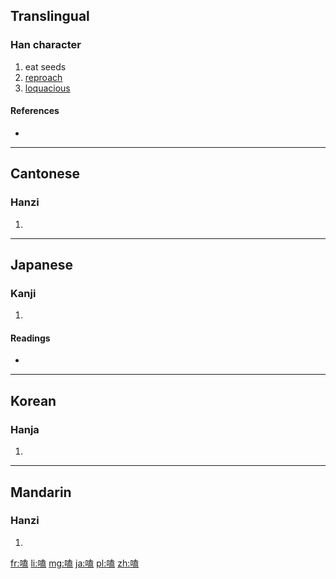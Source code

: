 ==Translingual==

===Han character===
{{Han char|rn=30|rad=口|as=10|sn=13|four=6401<sub>7</sub>|canj=口土戈廿 (RGIT)}}

# eat seeds
# [[reproach]]
# [[loquacious]]

====References====
* {{Han ref|kx=0202.240|dkj=04068|dj=0425.050|hdz=10665.020|uh=55D1|ud=21969|bh=B6DF|bd=46815}}

----

==Cantonese==

===Hanzi===
{{yue-hanzi|jyut=|y=haap3, hap6}}

# {{defn|lang=yue|sort=口10}}

----

==Japanese==

===Kanji===
{{ja-kanji|grade=|rs=口10}}

# {{defn|lang=ja|sort=口10}}

====Readings====
* {{ja-readings|on=[[こう]] (kō)|kun=[[おしやべり]] (oshiyaberi), [[あう]] (au), [[のむ]] (nomu), [[かたる]] (kataru)}}

----

==Korean==

===Hanja===
{{ko-hanja|hangeul=합|rv=hap|mr=hap}}

# {{defn|lang=ko|sort=口10}}

----

==Mandarin==

===Hanzi===
{{cmn-hanzi|pin=[[kè]] ([[ke4]])|wg=k'o<sup>4</sup>}}

# {{defn|lang=cmn|sort=口10}}

[[fr:嗑]]
[[li:嗑]]
[[mg:嗑]]
[[ja:嗑]]
[[pl:嗑]]
[[zh:嗑]]